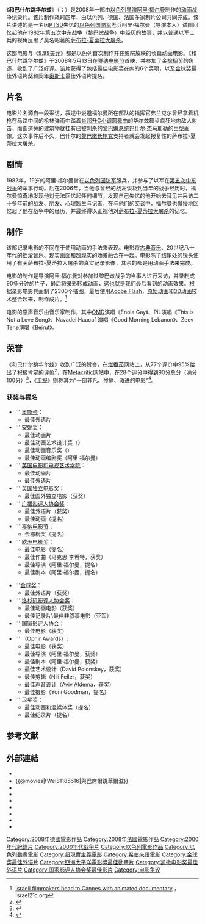 {{NoteTA
|T=zh-hans:和巴什尔跳华尔兹;zh-hant:與巴席爾跳華爾滋;zh-hk:與魔共舞 (以色列電影);zh-mo:與魔共舞 (以色列電影);zh-tw:與巴席爾跳華爾滋;
|1=zh-hans:和巴什尔跳华尔兹;zh-hant:與巴席爾跳華爾滋;zh-hk:與魔共舞;zh-mo:與魔共舞;zh-tw:與巴席爾跳華爾滋;
|2=zh-hans:巴什尔;zh-hant:巴席爾
}}
{{Infobox Film
| name               = 和巴什尔跳华尔兹
| original_name      = {{rtl-lang|he|ואלס עם באשיר}}
| image              = Vals Im Bashir poster.jpg
| caption            = 電影海報
| director           = [[阿里·福尔曼|阿里·福尔曼]]
| producer           = 阿里·福尔曼<br/>{{lang|la|Serge Lalou}}<br/>{{lang|la|Gerhard Meixner}}<br/>{{lang|la|Yael Nahlieli}}<br/>{{lang|la|Roman Paul}}
| writer             = 阿里·福尔曼
| starring           = 
| music              = {{lang|la|Max Richter}}
| cinematography     = 
| editing            = {{lang|la|Feller Nili}}
| production_company = [[索尼经典影片|索尼经典影片]]<br/>{{flagicon|Israel}} Bridgit Folman Film Gang<br/>{{flagicon|France}} Les Films d'Ici<br/>{{flagicon|Germany}} Razor Film Produktion GmbH
| distributor        = 
| released           = {{flagicon|Israel}} 2008年6月12日<br/>{{flagicon|Taiwan}} 2009年2月27日<br/>{{flagicon|HK}}2009年3月19日
| runtime            = 90 分钟
| country            = [[以色列|以色列]]<br/>[[德国|德国]]<br/>[[法国|法国]]
| language           = [[希伯来语|希伯来语]]
| budget             = $2,000,000 <ref>[http://www.iht.com/articles/2008/05/19/arts/ari.php?page=2 Ari Folman's journey into a heart of darkness] {{Wayback|url=http://www.iht.com/articles/2008/05/19/arts/ari.php?page=2 |date=20080531074148 }}, ''[[International_Herald_Tribune|International Herald Tribune]]''</ref>
| gross              = $7,760,838
| cn_name            = 和巴什尔跳华尔兹
| hk_name            = 與魔共舞
| tw_name            = 與巴席爾跳華爾滋
}}
《'''和巴什尔跳华尔兹'''》（{{lang-he|ואלס עם באשיר}}；{{lang-en|Waltz with Bashir}}）是2008年一部由[[以色列|以色列]][[导演|导演]][[阿里·福尔曼|阿里·福尔曼]]制作的[[动画|动画]][[戰爭片|战争]][[纪录片|纪录片]]。该片制作耗时四年，由以色列、[[德国|德国]]、[[法国|法国]]多家制片公司共同完成。该片讲述的是一名因[[PTSD|PTSD]]失忆的[[以色列國防軍|以色列国防军]]老兵阿里·福尔曼（导演本人）试图回忆起他在1982年[[第五次中东战争|第五次中东战争]]（黎巴嫩战争）中经历的故事，并以普通以军士兵的视角反思了臭名昭著的[[贝鲁特难民营大屠杀|萨布拉-夏蒂拉大屠杀]]。

这部电影与《[[9.99美元|9.99美元]]》都是以色列首次制作并在影院放映的长篇动画电影。《和巴什尔跳华尔兹》于2008年5月13日在[[戛纳电影节|戛纳电影节]]首映，并参加了[[金棕榈奖|金棕榈奖]]的角逐，收到了广泛好评。该片获得了{{link-en|以色列电影学院奖|Ophir Award}}包括最佳电影奖在内的6个奖项，以及[[金球奖|金球奖]]最佳外语片奖和同年[[奥斯卡|奥斯卡]]最佳外语片提名。

== 片名 ==
电影片名源自一段采访，叙述中说道福尔曼所在部队的指挥官弗兰克尔曾经拿着机枪在马路中间的枪林弹雨中踏着[[肖邦|肖邦]][[升C小调圆舞曲|升C小调圆舞曲]]的华尔兹舞步疯狂地向敌人射击，而街道旁的建筑物就挂有已被刺杀的[[黎巴嫩总统|黎巴嫩总统]][[巴什尔·杰马耶勒|巴什尔·杰马耶勒]]的巨型画像。这次事件后不久，巴什尔的[[黎巴嫩长枪党|黎巴嫩长枪党]]支持者就会发起报复性的萨布拉-夏蒂拉大屠杀。

== 剧情 ==
1982年，19岁的阿里·福尔曼曾在[[以色列國防軍|以色列国防军]]服兵，并参与了以军在[[第五次中东战争|第五次中东战争]]的军事行动。后在2006年，当他与曾经的战友谈及到当年的战争经历时，福尔曼惊奇地发现他对无法回忆起任何细节。发现自己失忆的他开始去拜见并采访二十多年前的战友、朋友、心理医生与记者，在与他们的交谈中，福尔曼也慢慢地回忆起了他在战争中的经历，并最终得以正视他对[[薩布拉-夏蒂拉大屠殺|萨布拉-夏蒂拉大屠杀]]的记忆。

== 制作 ==
该部记录电影的不同在于使用动画的手法来表现。电影将[[古典音乐|古典音乐]]、20世纪八十年代的[[摇滚音乐|摇滚音乐]]、现实画面和超现实的场景融合在一起。电影除了结尾处的镜头使用了有关萨布拉-夏蒂拉大屠杀的真实记录影像，其余的都是用动画手法来完成。

电影的制作是导演阿里·福尔曼对参加过黎巴嫩战争的当事人进行采访，并录制成90多分钟的片子，最后将录影转成动画，这也就是我们最后看到的动画效果。根据录影电影共画制了2300个插图，最后使用[[Adobe_Animate|Adobe Flash]]，[[原始动画|原始动画]]和[[3D动画|3D动画]]技术整合起来，制作成片。<ref>[http://www.israel21c.org/bin/en.jsp?enDispWho=Articles^l2116&enPage=BlankPage&enDisplay=view&enDispWhat=object&enVersion=0&enZone=Culture Israeli filmmakers head to Cannes with animated documentary] {{Wayback|url=http://www.israel21c.org/bin/en.jsp?enDispWho=Articles%5El2116&enPage=BlankPage&enDisplay=view&enDispWhat=object&enVersion=0&enZone=Culture |date=20090104035416 }}，Israel21c.org</ref>

电影的原声音乐由音乐家{{link-en|马克思·李希特|Max Richter}}制作，其中[[OMD_(乐团)|OMD]]演唱《Enola Gay》、PiL演唱《This is Not a Love Song》、Navadei Haucaf 演唱《Good Morning Lebanon》、Zeev Tene演唱《Beirut》。

== 荣誉 ==
《和巴什尔跳华尔兹》收到广泛的赞誉，在[[烂番茄|烂番茄]]网站上，从77个评价中95%给出了积极肯定的评价<ref>{{cite web | url=http://www.rottentomatoes.com/m/waltz_with_bashir/ | title=Waltz with Bashir Movie Reviews | work=[[Rotten_Tomatoes|Rotten Tomatoes]] | publisher=IGN Entertainment, Inc | accessdate=2009-01-25 | archive-date=2020-11-11 | archive-url=https://web.archive.org/web/20201111201847/https://www.rottentomatoes.com/m/waltz_with_bashir | dead-url=no }}</ref>，在[[Metacritic|Metacritic]]网站中，在28个评分中得到90分总分（满分100分）<ref>{{cite web | url=http://www.metacritic.com/film/titles/waltzwithbashir2008 | title=Waltz with Bashir (2008): Reviews | work=[[Metacritic|Metacritic]] | publisher=CNET Networks, Inc | accessdate=2009-01-25 | archive-date=2010-02-09 | archive-url=https://web.archive.org/web/20100209071913/http://www.metacritic.com/film/titles/waltzwithbashir2008 | dead-url=no }}</ref>，《[[卫报|卫报]]》则称其为“一部非凡、惨痛、激进的电影”<ref>{{cite web | last=Brooks | first=Xan | title=Bring on the light relief | work=Cannes diary | publisher=''[[The_Guardian|The Guardian]]'' | date=2008-05-15 | url=http://film.guardian.co.uk/cannes2008/story/0,,2280032,00.html | accessdate=2008-05-15 | archive-date=2008-05-22 | archive-url=https://web.archive.org/web/20080522184542/http://film.guardian.co.uk/cannes2008/story/0,,2280032,00.html | dead-url=no }}</ref>。
=== 获奖与提名 ===
{{Col-begin}}
{{Col-2}}
* ''' [[第81届奥斯卡金像奖|奥斯卡]]：
** 最佳外语片
* ''' [[安妮奖|安妮奖]]：
** 最佳动画片
** 最佳动画艺术设计奖（{{link-en|阿里·福尔曼|Ari Folman}}）
** 最佳动画音乐奖（{{link-en|马克思·李希特|Max Richter}}）
** 最佳动画编剧奖（阿里·福尔曼）
* ''' [[英国电影和电视艺术学院|英国电影和电视艺术学院]]：
** 最佳动画片
** 最佳外语片
* ''' [[英国独立电影奖|英国独立电影奖]]：
** 最佳国外独立电影（获奖）
* ''' [[广播影评人协会奖|广播影评人协会奖]]：
** 最佳外语片（获奖）
** 最佳动画（提名）
* ''' [[戛纳电影节|戛纳电影节]]：
** 金棕榈奖（提名）
* ''' [[欧洲电影奖|欧洲电影奖]]：
** 最佳电影（提名）
** 最佳作曲（马克思·李希特，获奖）
** 最佳导演（阿里·福尔曼，提名）
** 最佳剧本（阿里·福尔曼，提名）
{{Col-2}}
* '''[[金球奖|金球奖]]：
** 最佳外语片（获奖）
* ''' [[洛杉矶影评人协会奖|洛杉矶影评人协会奖]]：
** 最佳动画电影（获奖）
** 最佳记录片\最佳非叙事电影（亚军）
* ''' [[国家影评人协会|国家影评人协会]]：
** 最佳电影（获奖）
* ''' {{link-en|以色列电影学院奖|Ophir Awards}}（Ophir Awards）:
** 最佳电影（获奖）
** 最佳导演（阿里·福尔曼，获奖）
** 最佳剧本（阿里·福尔曼，获奖）
** 最佳艺术设计（David Polonskey，获奖）
** 最佳剪辑（Nili Feller，获奖）
** 最佳声音设计（Aviv Aldema，获奖）
** 最佳摄影（Yoni Goodman，提名）
* ''' [[卫星奖|卫星奖]]：
** 最佳动画和混媒体奖（提名）
** 最佳纪录片（提名）
{{Col-end}}

== 参考文献 ==
{{reflist}}

== 外部連結 ==
*{{Official website|http://www.waltzwithbashir.com/}}
*{{@movies|fWel81185616|與巴席爾跳華爾滋}}
*{{douban}}
*{{Mtime|79465|和巴什尔跳华尔兹}}
*{{Amg movie|449999|和巴什尔跳华尔兹}}
*{{rotten-tomatoes|waltz_with_bashir|和巴什尔跳华尔兹}}
*{{mojo title|waltzwithbashir|和巴什尔跳华尔兹}}
*{{metacritic film|waltz-with-bashir|和巴什尔跳华尔兹}}
*{{imdb title|1185616|和巴什尔跳华尔兹}}

{{start box}} {{s-ach|aw}}
{{succession box
| title = [[金球奖最佳外语片|金球奖最佳外语片]]
| years = 2008
| before= 《[[潜水钟与蝴蝶_(电影)|潜水钟与蝴蝶]]》 <br /> {{flagcountry|France}}
| after = 《[[白色緞帶|白色緞帶]]》<br /> {{flagcountry|Germany}}
}}
{{end}}
{{金球奖最佳外语片}}
{{國家影評人協會獎最佳影片}}
{{評論家選擇電影獎最佳外語片}}
{{洛杉矶影评人协会奖最佳动画片}}
{{DEFAULTSORT:Waltz With Bashir}}
[[Category:2008年德國電影作品|Category:2008年德國電影作品]]
[[Category:2008年法國電影作品|Category:2008年法國電影作品]]
[[Category:2000年代紀錄片|Category:2000年代紀錄片]]
[[Category:2000年代战争片|Category:2000年代战争片]]
[[Category:以色列電影作品|Category:以色列電影作品]]
[[Category:以色列動畫電影|Category:以色列動畫電影]]
[[Category:超現實主義電影|Category:超現實主義電影]]
[[Category:希伯來語電影|Category:希伯來語電影]]
[[Category:金球奖最佳外语片|Category:金球奖最佳外语片]]
[[Category:亞洲太平洋電影獎最佳動畫片|Category:亞洲太平洋電影獎最佳動畫片]]
[[Category:凯撒电影奖最佳外语片|Category:凯撒电影奖最佳外语片]]
[[Category:国家影评人协会奖最佳影片|Category:国家影评人协会奖最佳影片]]
[[Category:电影争议|Category:电影争议]]